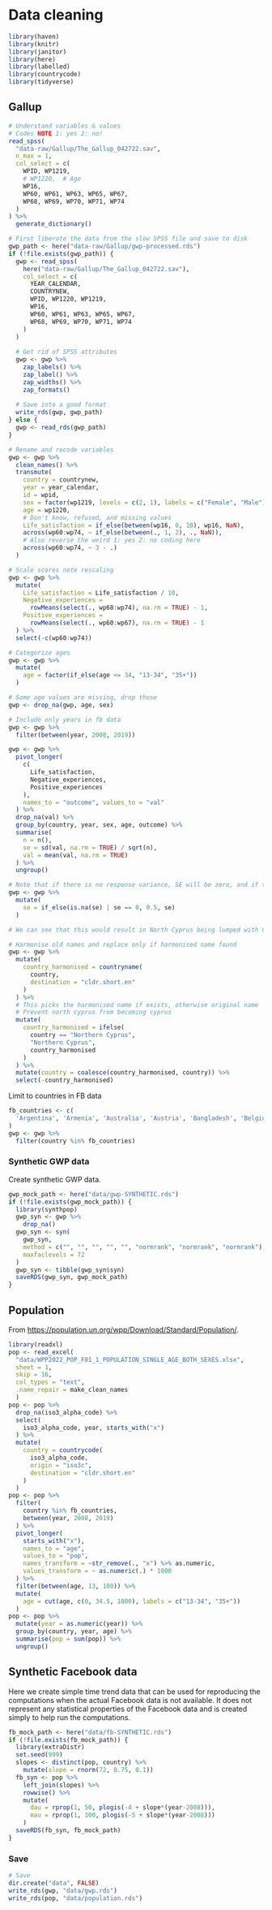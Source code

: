 # Data cleaning

```r
library(haven)
library(knitr)
library(janitor)
library(here)
library(labelled)
library(countrycode)
library(tidyverse)
```

## Gallup

```r
# Understand variables & values
# Codes NOTE 1: yes 2: no!
read_spss(
  "data-raw/Gallup/The_Gallup_042722.sav",
  n_max = 1,
  col_select = c(
    WPID, WP1219,
    # WP1220,  # Age
    WP16,
    WP60, WP61, WP63, WP65, WP67,
    WP68, WP69, WP70, WP71, WP74
  )
) %>%
  generate_dictionary()
```

```r
# First liberate the data from the slow SPSS file and save to disk
gwp_path <- here("data-raw/Gallup/gwp-processed.rds")
if (!file.exists(gwp_path)) {
  gwp <- read_spss(
    here("data-raw/Gallup/The_Gallup_042722.sav"),
    col_select = c(
      YEAR_CALENDAR,
      COUNTRYNEW,
      WPID, WP1220, WP1219,
      WP16,
      WP60, WP61, WP63, WP65, WP67,
      WP68, WP69, WP70, WP71, WP74
    )
  )
  
  # Get rid of SPSS attributes
  gwp <- gwp %>%
    zap_labels() %>%
    zap_label() %>%
    zap_widths() %>%
    zap_formats()
  
  # Save into a good format
  write_rds(gwp, gwp_path)
} else {
  gwp <- read_rds(gwp_path)
}

# Rename and recode variables
gwp <- gwp %>%
  clean_names() %>%
  transmute(
    country = countrynew,
    year = year_calendar,
    id = wpid,
    sex = factor(wp1219, levels = c(2, 1), labels = c("Female", "Male")),
    age = wp1220,
    # Don't know, refused, and missing values
    Life_satisfaction = if_else(between(wp16, 0, 10), wp16, NaN),
    across(wp60:wp74, ~ if_else(between(., 1, 2), ., NaN)),
    # Also reverse the weird 1: yes 2: no coding here
    across(wp60:wp74, ~ 3 - .)
  )

# Scale scores note rescaling
gwp <- gwp %>%
  mutate(
    Life_satisfaction = Life_satisfaction / 10,
    Negative_experiences =
      rowMeans(select(., wp68:wp74), na.rm = TRUE) - 1,
    Positive_experiences =
      rowMeans(select(., wp60:wp67), na.rm = TRUE) - 1
  ) %>%
  select(-c(wp60:wp74))

# Categorize ages
gwp <- gwp %>%
  mutate(
    age = factor(if_else(age <= 34, "13-34", "35+"))
  )

# Some age values are missing, drop those
gwp <- drop_na(gwp, age, sex)

# Include only years in fb data
gwp <- gwp %>% 
  filter(between(year, 2008, 2019))
```


```r
gwp <- gwp %>%
  pivot_longer(
    c(
      Life_satisfaction,
      Negative_experiences,
      Positive_experiences
    ),
    names_to = "outcome", values_to = "val"
  ) %>%
  drop_na(val) %>% 
  group_by(country, year, sex, age, outcome) %>%
  summarise(
    n = n(),
    se = sd(val, na.rm = TRUE) / sqrt(n),
    val = mean(val, na.rm = TRUE)
  ) %>%
  ungroup()

# Note that if there is no response variance, SE will be zero, and if there is only 1 response, SE will be NA. Here we fix those by assigning them the maximum SE (0.5)
gwp <- gwp %>% 
  mutate(
    se = if_else(is.na(se) | se == 0, 0.5, se)
  )
```

```r
# We can see that this would result in North Cyprus being lumped with Cyprus so we need to replace the name before harmonising

# Harmonise old names and replace only if harmonised name found
gwp <- gwp %>%
  mutate(
    country_harmonised = countryname(
      country,
      destination = "cldr.short.en"
    )
  ) %>%
  # This picks the harmonised name if exists, otherwise original name
  # Prevent north cyprus from becoming cyprus
  mutate(
    country_harmonised = ifelse(
      country == "Northern Cyprus",
      "Northern Cyprus",
      country_harmonised
    )
  ) %>%
  mutate(country = coalesce(country_harmonised, country)) %>%
  select(-country_harmonised)
```

Limit to countries in FB data

```r
fb_countries <- c(
  'Argentina', 'Armenia', 'Australia', 'Austria', 'Bangladesh', 'Belgium', 'Bolivia', 'Bosnia', 'Brazil', 'Bulgaria', 'Costa Rica', 'Croatia', 'Cyprus', 'Denmark', 'Dominican Republic', 'Ecuador', 'Egypt', 'El Salvador', 'Finland', 'France', 'Germany', 'Greece', 'Guatemala', 'Haiti', 'Honduras', 'Hungary', 'India', 'Iraq', 'Ireland', 'Israel', 'Italy', 'Japan', 'Jordan', 'Kenya', 'Libya', 'Lithuania', 'Malawi', 'Malaysia', 'Mexico', 'Morocco', 'Mozambique', 'Netherlands', 'New Zealand', 'Nicaragua', 'Nigeria', 'North Macedonia', 'Norway', 'Pakistan', 'Panama', 'Paraguay', 'Peru', 'Poland', 'Portugal', 'Puerto Rico', 'Qatar', 'Serbia', 'Slovakia', 'Slovenia', 'South Africa', 'Spain', 'Sri Lanka', 'Sweden', 'Switzerland', 'Taiwan', 'Thailand', 'Tunisia', 'Turkey', 'UK', 'United Arab Emirates', 'Uruguay', 'US', 'Venezuela'
)
gwp <- gwp %>% 
  filter(country %in% fb_countries)
```

### Synthetic GWP data

Create synthetic GWP data.

```r
gwp_mock_path <- here("data/gwp-SYNTHETIC.rds")
if (!file.exists(gwp_mock_path)) {
  library(synthpop)
  gwp_syn <- gwp %>% 
    drop_na()
  gwp_syn <- syn(
    gwp_syn, 
    method = c("", "", "", "", "", "normrank", "normrank", "normrank"),
    maxfaclevels = 72
  )
  gwp_syn <- tibble(gwp_syn$syn)
  saveRDS(gwp_syn, gwp_mock_path)
}
```

## Population

From <https://population.un.org/wpp/Download/Standard/Population/>.

```r
library(readxl)
pop <- read_excel(
  "data/WPP2022_POP_F01_1_POPULATION_SINGLE_AGE_BOTH_SEXES.xlsx", 
  sheet = 1, 
  skip = 16,
  col_types = "text",
  .name_repair = make_clean_names
  )
pop <- pop %>% 
  drop_na(iso3_alpha_code) %>% 
  select(
    iso3_alpha_code, year, starts_with("x")
  ) %>% 
  mutate(
    country = countrycode(
      iso3_alpha_code, 
      origin = "iso3c", 
      destination = "cldr.short.en"
    )
  )
pop <- pop %>% 
  filter(
    country %in% fb_countries,
    between(year, 2008, 2019)
  ) %>% 
  pivot_longer(
    starts_with("x"), 
    names_to = "age",
    values_to = "pop",
    names_transform = ~str_remove(., "x") %>% as.numeric, 
    values_transform = ~ as.numeric(.) * 1000
  ) %>% 
  filter(between(age, 13, 100)) %>% 
  mutate(
    age = cut(age, c(0, 34.5, 1000), labels = c("13-34", "35+"))
  )
pop <- pop %>% 
  mutate(year = as.numeric(year)) %>% 
  group_by(country, year, age) %>% 
  summarise(pop = sum(pop)) %>% 
  ungroup()
```

## Synthetic Facebook data

Here we create simple time trend data that can be used for reproducing the computations when the actual Facebook data is not available. It does not represent any statistical properties of the Facebook data and is created simply to help run the computations.

```r
fb_mock_path <- here("data/fb-SYNTHETIC.rds")
if (!file.exists(fb_mock_path)) {
  library(extraDistr)
  set.seed(999)
  slopes <- distinct(pop, country) %>% 
    mutate(slope = rnorm(72, 0.75, 0.1))
  fb_syn <- pop %>% 
    left_join(slopes) %>% 
    rowwise() %>% 
    mutate(
      dau = rprop(1, 50, plogis(-4 + slope*(year-2008))),
      mau = rprop(1, 100, plogis(-5 + slope*(year-2008)))
    )
  saveRDS(fb_syn, fb_mock_path)
}
```


### Save

```r
# Save
dir.create("data", FALSE)
write_rds(gwp, "data/gwp.rds")
write_rds(pop, "data/population.rds")
```
